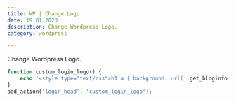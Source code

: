 ```yaml
---
title: WP | Change Logo
date: 19.01.2023
description: Change Wordpress Logo.
category: wordpress

---
```


Change Wordpress Logo.

```php
function custom_login_logo() {
	echo '<style type="text/css">h1 a { background: url('.get_bloginfo('template_directory').'/images/logo-login.gif) 50% 50% no-repeat !important; }</style>';
}
add_action('login_head', 'custom_login_logo');
```
